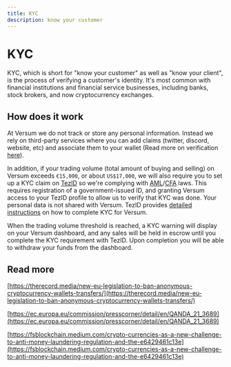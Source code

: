 ```yaml
---
title: KYC
description: know your customer
---
```


# KYC

KYC, which is short for "know your customer" as well as "know your client", is the process of verifying a customer's identity. It's most common with financial institutions and financial service businesses, including banks, stock brokers, and now cryptocurrency exchanges.

## How does it work

At Versum we do not track or store any personal information. Instead we rely on third-party services where you can add claims (twitter, discord, website, etc) and associate them to your wallet (Read more on verification [here](https://docs.versum.xyz/docs/versum/Verification)).

In addition, if your trading volume (total amount of buying and selling) on Versum exceeds `€15,000`, or about `US$17,000`, we will also require you to set up a KYC claim on [TezID](https://tezid.net/) so we're complying with [AML](https://www.investopedia.com/terms/a/aml.asp)/[CFA](https://www.investopedia.com/terms/c/combating-financing-terrorism-cft.asp) laws. This requires registration of a government-issued ID, and granting Versum access to your TezID profile to allow us to verify that KYC was done. Your personal data is not shared with Versum. TezID provides [detailed instructions](https://blog.tezid.net/tezid-versum-f8910025d78a) on how to complete KYC for Versum.

When the trading volume threshold is reached, a KYC warning will display on your Versum dashboard, and any sales will be held in escrow until you complete the KYC requirement with TezID. Upon completion you will be able to withdraw your funds from the dashboard. 

## Read more

[https://therecord.media/new-eu-legislation-to-ban-anonymous-cryptocurrency-wallets-transfers/](https://therecord.media/new-eu-legislation-to-ban-anonymous-cryptocurrency-wallets-transfers/)

[https://ec.europa.eu/commission/presscorner/detail/en/QANDA_21_3689](https://ec.europa.eu/commission/presscorner/detail/en/QANDA_21_3689)

[https://fsblockchain.medium.com/crypto-currencies-as-a-new-challenge-to-anti-money-laundering-regulation-and-the-e6429461c13e](https://fsblockchain.medium.com/crypto-currencies-as-a-new-challenge-to-anti-money-laundering-regulation-and-the-e6429461c13e)
